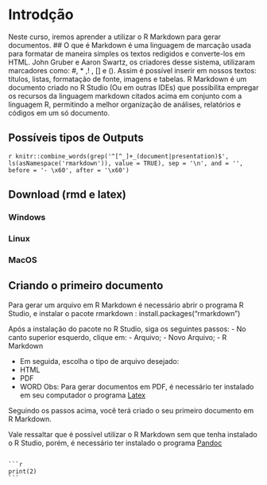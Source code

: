 # Introdção {#intro}
Neste curso, iremos aprender a utilizar o R Markdown para gerar documentos.
## O que é 
Markdown é uma linguagem de marcação usada para formatar de maneira simples os textos redigidos e converte-los em HTML. John Gruber e Aaron Swartz, os criadores desse sistema, utilizaram marcadores como: #, \* ,! , [] e (). Assim é possível inserir em nossos textos: títulos, listas, formatação de fonte, imagens e tabelas.
R Markdown é um documento criado no R Studio (Ou em outras IDEs) que possibilita empregar os recursos da linguagem markdown citados acima em conjunto com a linguagem R, permitindo a melhor organização de análises, relatórios e códigos em um só documento.




## Possíveis tipos de Outputs

`r knitr::combine_words(grep('^[^_]+_(document|presentation)$', ls(asNamespace('rmarkdown')), value = TRUE), sep = '\n', and = '', before = '- \x60', after = '\x60')`

## Download (rmd e latex)

### Windows

### Linux

### MacOS

## Criando o primeiro documento
Para gerar um arquivo em R Markdown é necessário abrir o programa R Studio, e instalar o pacote rmarkdown :
install.packages(“rmarkdown”)

Após a instalação do pacote no R Studio, siga os seguintes passos:
- No canto superior esquerdo, clique em:
- Arquivo;
- Novo Arquivo;
- R Markdown

- Em seguida, escolha o tipo de arquivo desejado:
- HTML
- PDF
- WORD
Obs: Para gerar documentos em PDF, é necessário ter instalado em seu computador o programa [Latex](https://miktex.org/)

Seguindo os passos acima, você terá criado o seu primeiro documento em R Markdown.

Vale ressaltar que é possível utilizar o R Markdown sem que tenha instalado o R Studio, porém, é necessário ter instalado o programa [Pandoc](https://pandoc.org)





````

```r
print(2)
```


````

